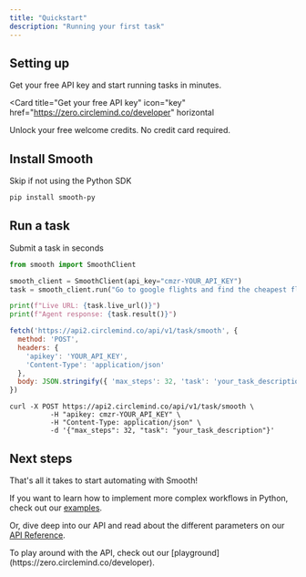 ```yaml
---
title: "Quickstart"
description: "Running your first task"
---
```


## Setting up

Get your free API key and start running tasks in minutes.

<Card
  title="Get your free API key"
  icon="key"
  href="https://zero.circlemind.co/developer"
  horizontal
>
  Unlock your free welcome credits. No credit card required.
</Card>

## Install Smooth
Skip if not using the Python SDK

<CodeGroup>

```bash Python
pip install smooth-py
```

</CodeGroup>

## Run a task
Submit a task in seconds

<CodeGroup>

```python Python
from smooth import SmoothClient

smooth_client = SmoothClient(api_key="cmzr-YOUR_API_KEY")
task = smooth_client.run("Go to google flights and find the cheapest flight from London to Paris today")

print(f"Live URL: {task.live_url()}")
print(f"Agent response: {task.result()}")
```

```javascript Javascript
fetch('https://api2.circlemind.co/api/v1/task/smooth', {
  method: 'POST',
  headers: {
    'apikey': 'YOUR_API_KEY',
    'Content-Type': 'application/json'
  },
  body: JSON.stringify({ 'max_steps': 32, 'task': 'your_task_description' })
})
```

```curl cURL
curl -X POST https://api2.circlemind.co/api/v1/task/smooth \ 
          -H "apikey: cmzr-YOUR_API_KEY" \
          -H "Content-Type: application/json" \
          -d '{"max_steps": 32, "task": "your_task_description"}'
```

</CodeGroup>

## Next steps
That's all it takes to start automating with Smooth!

If you want to learn how to implement more complex workflows in Python, check out our [examples](/examples/).

Or, dive deep into our API and read about the different parameters on our [API Reference](/api-reference/introduction).

<Note>
  To play around with the API, check out our [playground](https://zero.circlemind.co/developer).
</Note>
